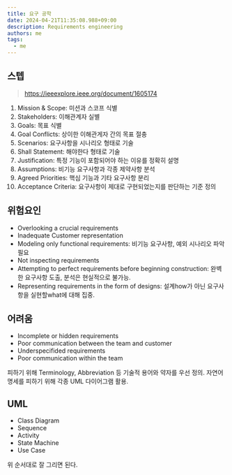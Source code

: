 ```yaml
---
title: 요구 공학
date: 2024-04-21T11:35:08.988+09:00
description: Requirements engineering
authors: me
tags:
  - me
---
```


## 스텝

> https://ieeexplore.ieee.org/document/1605174

1. Mission & Scope: 미션과 스코프 식별
2. Stakeholders: 이해관계자 실별
3. Goals: 목표 식별
4. Goal Conflicts: 상이한 이해관게자 간의 목표 절충
5. Scenarios: 요구사항을 시나리오 형태로 기술
6. Shall Statement: 해야한다 형태로 기술
7. Justification: 특정 기능이 포함되어야 하는 이유를 정확히 설명
8. Assumptions: 비기능 요구사항과 각종 제약사항 분석
9. Agreed Priorities: 핵심 기능과 기타 요구사항 분리
10. Acceptance Criteria: 요구사항이 제대로 구현되었는지를 판단하는 기준 정의

## 위험요인

- Overlooking a crucial requirements
- Inadequate Customer representation
- Modeling only functional requirements: 비기능 요구사항, 예외 시나리오 파악 필요
- Not inspecting requirements
- Attempting to perfect requirements before beginning construction: 완벽한 요구사항 도출, 분석은 현실적으로 불가능.
- Representing requirements in the form of designs: 설계how가 아닌 요구사항을 실현할what에 대해 집중.

## 어려움

- Incomplete or hidden requirements
- Poor communication between the team and customer
- Underspecifided requirements
- Poor communication within the team

피하기 위해 Terminology, Abbreviation 등 기술적 용어와 약자를 우선 정의.
자연어 명세를 피하기 위해 각종 UML 다이어그램 활용.

## UML

- Class Diagram
- Sequence
- Activity
- State Machine
- Use Case

위 순서대로 잘 그리면 된다.
